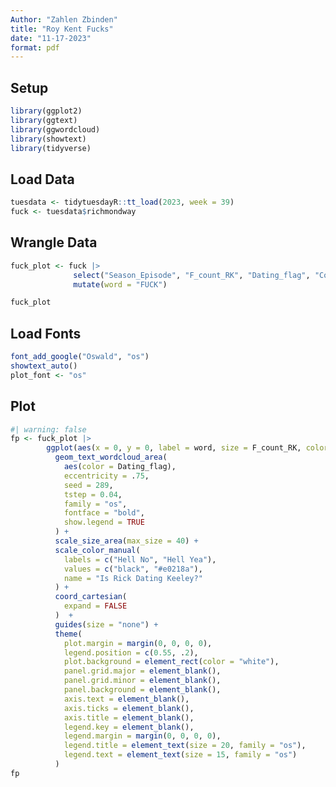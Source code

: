 ```yaml
---
Author: "Zahlen Zbinden"
title: "Roy Kent Fucks"
date: "11-17-2023"
format: pdf
---
```

## Setup

```r
library(ggplot2)
library(ggtext)
library(ggwordcloud)
library(showtext)
library(tidyverse)
```

## Load Data

```r
tuesdata <- tidytuesdayR::tt_load(2023, week = 39)
fuck <- tuesdata$richmondway
```

## Wrangle Data

```r
fuck_plot <- fuck |>
              select("Season_Episode", "F_count_RK", "Dating_flag", "Coaching_flag") |>
              mutate(word = "FUCK")

fuck_plot
```

## Load Fonts

```r
font_add_google("Oswald", "os")
showtext_auto()
plot_font <- "os"
```

## Plot

```r
#| warning: false
fp <- fuck_plot |>
        ggplot(aes(x = 0, y = 0, label = word, size = F_count_RK, color = Dating_flag)) +
          geom_text_wordcloud_area(
            aes(color = Dating_flag),
            eccentricity = .75,
            seed = 289,
            tstep = 0.04,
            family = "os",
            fontface = "bold",
            show.legend = TRUE
          ) +
          scale_size_area(max_size = 40) +
          scale_color_manual(
            labels = c("Hell No", "Hell Yea"), 
            values = c("black", "#e0218a"), 
            name = "Is Rick Dating Keeley?"
          ) +
          coord_cartesian(
            expand = FALSE
          )  +
          guides(size = "none") +
          theme(
            plot.margin = margin(0, 0, 0, 0),
            legend.position = c(0.55, .2),
            plot.background = element_rect(color = "white"),
            panel.grid.major = element_blank(),
            panel.grid.minor = element_blank(),
            panel.background = element_blank(),
            axis.text = element_blank(),
            axis.ticks = element_blank(),
            axis.title = element_blank(),
            legend.key = element_blank(),
            legend.margin = margin(0, 0, 0, 0),
            legend.title = element_text(size = 20, family = "os"),
            legend.text = element_text(size = 15, family = "os")
          )
fp
```
